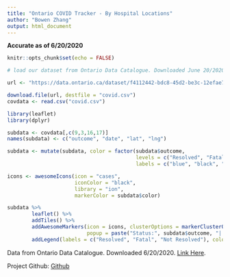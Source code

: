 ---
title: "Ontario COVID Tracker - By Hospital Locations"
author: "Bowen Zhang"
output: html_document
---

**Accurate as of 6/20/2020**

```{r setup, include=FALSE}
knitr::opts_chunk$set(echo = FALSE)
```

```{r load data, cache=TRUE}
# load our dataset from Ontario Data Catalogue. Downloaded June 20/2020

url <- "https://data.ontario.ca/dataset/f4112442-bdc8-45d2-be3c-12efae72fb27/resource/455fd63b-603d-4608-8216-7d8647f43350/download/conposcovidloc.csv"

download.file(url, destfile = "covid.csv")
covdata <- read.csv("covid.csv")
```

```{r map, out.width="100%", fig.height=8, message=FALSE}
library(leaflet)
library(dplyr)

subdata <- covdata[,c(9,3,16,17)]
names(subdata) <- c("outcome", "date", "lat", "lng")

subdata <- mutate(subdata, color = factor(subdata$outcome,
                                          levels = c("Resolved", "Fatal", "Not Resolved"),
                                          labels = c("blue", "black", "red")))

icons <- awesomeIcons(icon = "cases",
                      iconColor = "black",
                      library = "ion",
                      markerColor = subdata$color)

subdata %>%
        leaflet() %>%
        addTiles() %>%
        addAwesomeMarkers(icon = icons, clusterOptions = markerClusterOptions(), 
                          popup = paste("Status:", subdata$outcome, "| Reported:", subdata$date)) %>% 
        addLegend(labels = c("Resolved", "Fatal", "Not Resolved"), colors = c("blue", "black", "red"))

```

Data from Ontario Data Catalogue. Downloaded 6/20/2020. [Link Here](https://data.ontario.ca/dataset/confirmed-positive-cases-of-covid-19-in-ontario/resource/455fd63b-603d-4608-8216-7d8647f43350).

Project Github: [Github](https://github.com/b-zhang93/Ontario-Covid-Tracker-Interactive-Mairmed-positive-casep)



